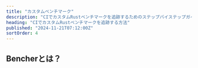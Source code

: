 ```yaml
---
title: "カスタムベンチマーク"
description: "CIでカスタムRustベンチマークを追跡するためのステップバイステップガイド"
heading: "CIでカスタムRustベンチマークを追跡する方法"
published: "2024-11-21T07:12:00Z"
sortOrder: 4
---
```



<Intro
  text="Rustでカスタムベンチマークハーネスを構築する方法"
  url="/ja/learn/benchmarking/rust/custom-harness/"
  name="カスタム"
/>

## Bencherとは？

<BencherIntro />

<Steps
  adapter="json"
  url="/ja/docs/explanation/adapters/#-json"
/>

<JsonInner>
  <CargoBench />
</JsonInner>

<br />

<CallToAction />